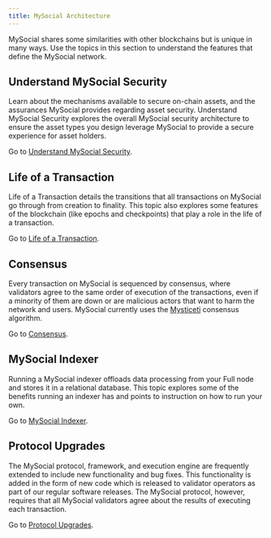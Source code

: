 ```yaml
---
title: MySocial Architecture
---
```


MySocial shares some similarities with other blockchains but is unique in many ways. Use the topics in this section to understand the features that define the MySocial network.

## Understand MySocial Security

Learn about the mechanisms available to secure on-chain assets, and the assurances MySocial provides regarding asset security. Understand MySocial Security explores the overall MySocial security architecture to ensure the asset types you design leverage MySocial to provide a secure experience for asset holders.

Go to [Understand MySocial Security](./mys-architecture/mys-security.mdx).

## Life of a Transaction

Life of a Transaction details the transitions that all transactions on MySocial go through from creation to finality. This topic also explores some features of the blockchain (like epochs and checkpoints) that play a role in the life of a transaction.

Go to [Life of a Transaction](./mys-architecture/transaction-lifecycle.mdx).

## Consensus

Every transaction on MySocial is sequenced by consensus, where validators agree to the same order of execution of the transactions, even if a minority of them are down or are malicious actors that want to harm the network and users.
MySocial currently uses the [Mysticeti](https://arxiv.org/pdf/2310.14821) consensus algorithm.

Go to [Consensus](./mys-architecture/consensus.mdx).

## MySocial Indexer

Running a MySocial indexer offloads data processing from your Full node and stores it in a relational database. This topic explores some of the benefits running an indexer has and points to instruction on how to run your own. 

Go to [MySocial Indexer](./mys-architecture/indexer-functions.mdx).

## Protocol Upgrades

The MySocial protocol, framework, and execution engine are frequently extended to include new functionality and bug fixes. This functionality is added in the form of new code which is released to validator operators as part of our regular software releases. The MySocial protocol, however, requires that all MySocial validators agree about the results of executing each transaction.

Go to [Protocol Upgrades](./mys-architecture/protocol-upgrades.mdx).
